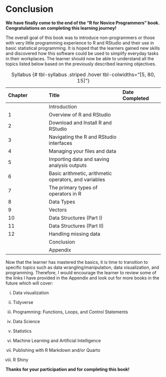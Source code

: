 # Conclusion {.unnumbered}

**We have finally come to the end of the “R for Novice Programmers” book. Congratulations on completing this learning journey!**

The overall goal of this book was to introduce non-programmers or those with very little programming experience to R and RStudio and their use in basic statistical programming. It is hoped that the learners gained new skills and discovered how this software could be used to simplify everyday tasks in their workplaces. The learner should now be able to understand all the topics listed below based on the previously described learning objectives.

| Chapter | Title                                                 | Date Completed |
|:------------------|:---------------------------------|:------------------|
|         | Introduction                                          |                |
| 1       | Overview of R and RStudio                             |                |
| 2       | Download and Install R and RStudio                    |                |
| 3       | Navigating the R and RStudio interfaces               |                |
| 4       | Managing your files and data                          |                |
| 5       | Importing data and saving analysis outputs            |                |
| 6       | Basic arithmetic, arithmetic operators, and variables |                |
| 7       | The primary types of operators in R                   |                |
| 8       | Data Types                                            |                |
| 9       | Vectors                                               |                |
| 10      | Data Structures (Part I)                              |                |
| 11      | Data Structures (Part II)                             |                |
| 12      | Handling missing data                                 |                |
|         | Conclusion                                            |                |
|         | Appendix                                              |                |

: Syllabus {# tbl-syllabus .striped .hover tbl-colwidths="\[5, 80, 15\]"}

Now that the learner has mastered the basics, it is time to transition to specific topics such as data wrangling/manipulation, data visualization, and programming. Therefore, I would encourage the learner to review some of the links I have provided in the Appendix and look out for more books in the future which will cover:

i.  Data visualization

ii. Tidyverse

iii. Programming: Functions, Loops, and Control Statements

iv. Data Science

v.  Statistics

vi. Machine Learning and Artificial Intelligence

vii. Publishing with R Markdown and/or Quarto

viii. R Shiny

**Thanks for your participation and for completing this book!**
